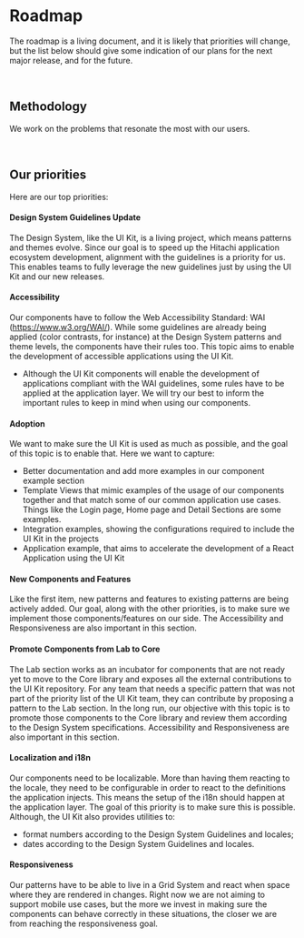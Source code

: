 
<Meta title="Introduction/Community/Roadmap" />

# Roadmap

The roadmap is a living document, and it is likely that priorities will change, but the list below should give some indication of our plans for the next major release, and for the future.

<br />

## Methodology

We work on the problems that resonate the most with our users.

<br />

## Our priorities

Here are our top priorities:

#### Design System Guidelines Update

The Design System, like the UI Kit, is a living project, which means patterns and themes evolve. Since our goal is to speed up the Hitachi application ecosystem development, alignment with the guidelines is a priority for us. This enables teams to fully leverage the new guidelines just by using the UI Kit and our new releases.

#### Accessibility

Our components have to follow the Web Accessibility Standard: WAI (https://www.w3.org/WAI/). While some guidelines are already being applied (color contrasts, for instance) at the Design System patterns and theme levels, the components have their rules too. This topic aims to enable the development of accessible applications using the UI Kit.

- Although the UI Kit components will enable the development of applications compliant with the WAI guidelines, some rules have to be applied at the application layer. We will try our best to inform the important rules to keep in mind when using our components.

#### Adoption

We want to make sure the UI Kit is used as much as possible, and the goal of this topic is to enable that. Here we want to capture:

- Better documentation and add more examples in our component example section
- Template Views that mimic examples of the usage of our components together and that match some of our common application use cases. Things like the Login page, Home page and Detail Sections are some examples.
- Integration examples, showing the configurations required to include the UI Kit in the projects
- Application example, that aims to accelerate the development of a React Application using the UI Kit

#### New Components and Features

Like the first item, new patterns and features to existing patterns are being actively added. Our goal, along with the other priorities, is to make sure we implement those components/features on our side. The Accessibility and Responsiveness are also important in this section.

#### Promote Components from Lab to Core

The Lab section works as an incubator for components that are not ready yet to move to the Core library and exposes all the external contributions to the UI Kit repository. For any team that needs a specific pattern that was not part of the priority list of the UI Kit team, they can contribute by proposing a pattern to the Lab section. In the long run, our objective with this topic is to promote those components to the Core library and review them according to the Design System specifications. Accessibility and Responsiveness are also important in this section.

#### Localization and i18n

Our components need to be localizable. More than having them reacting to the locale, they need to be configurable in order to react to the definitions the application injects. This means the setup of the i18n should happen at the application layer. The goal of this priority is to make sure this is possible. Although, the UI Kit also provides utilities to:

- format numbers according to the Design System Guidelines and locales;
- dates according to the Design System Guidelines and locales.

#### Responsiveness

Our patterns have to be able to live in a Grid System and react when space where they are rendered in changes. Right now we are not aiming to support mobile use cases, but the more we invest in making sure the components can behave correctly in these situations, the closer we are from reaching the responsiveness goal.
